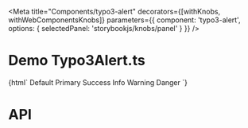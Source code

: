 
<Meta
  title="Components/typo3-alert"
  decorators={[withKnobs, withWebComponentsKnobs]}
  parameters={{ component: 'typo3-alert', options: { selectedPanel: 'storybookjs/knobs/panel' } }}
  />

# Demo Typo3Alert.ts

<Preview>
    <Story name="Basic Alert" height="220px">
    {html`
      <typo3-alert>Default</typo3-alert>
      <typo3-alert color="primary">Primary</typo3-alert>
      <typo3-alert color="success">Success</typo3-alert>
      <typo3-alert color="info">Info</typo3-alert>
      <typo3-alert color="warning">Warning</typo3-alert>
      <typo3-alert color="danger">Danger</typo3-alert>
    `}
    </Story>
</Preview>

# API

<Props of="typo3-alert" />
